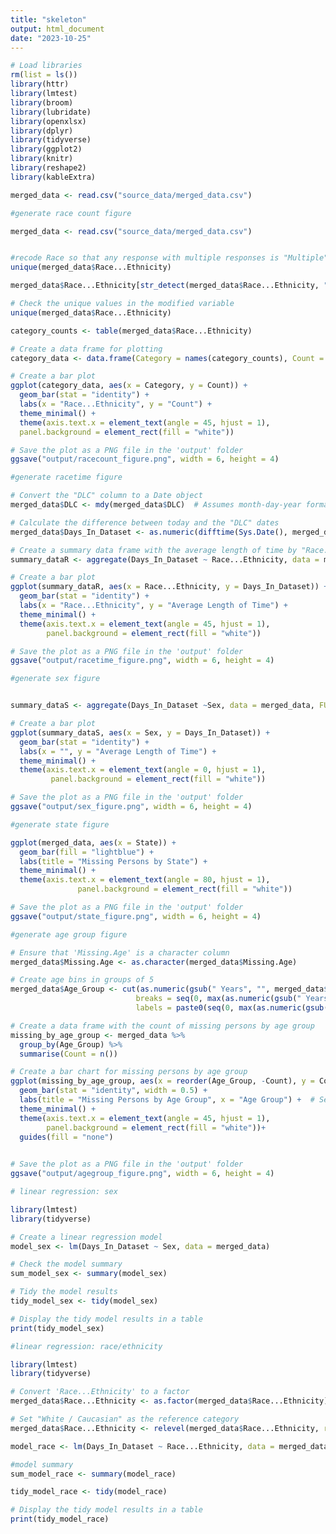 ```yaml
---
title: "skeleton"
output: html_document
date: "2023-10-25"
---
```


```r

# Load libraries
rm(list = ls())
library(httr)
library(lmtest)
library(broom)
library(lubridate)
library(openxlsx)
library(dplyr)
library(tidyverse)
library(ggplot2)
library(knitr)
library(reshape2)
library(kableExtra)

merged_data <- read.csv("source_data/merged_data.csv")

```

```r
#generate race count figure

merged_data <- read.csv("source_data/merged_data.csv")


#recode Race so that any response with multiple responses is "Multiple"
unique(merged_data$Race...Ethnicity)

merged_data$Race...Ethnicity[str_detect(merged_data$Race...Ethnicity, ",")] = "Multiple"

# Check the unique values in the modified variable
unique(merged_data$Race...Ethnicity)

category_counts <- table(merged_data$Race...Ethnicity)

# Create a data frame for plotting
category_data <- data.frame(Category = names(category_counts), Count = as.numeric(category_counts))

# Create a bar plot
ggplot(category_data, aes(x = Category, y = Count)) +
  geom_bar(stat = "identity") +
  labs(x = "Race...Ethnicity", y = "Count") +
  theme_minimal() +
  theme(axis.text.x = element_text(angle = 45, hjust = 1),
  panel.background = element_rect(fill = "white"))

# Save the plot as a PNG file in the 'output' folder 
ggsave("output/racecount_figure.png", width = 6, height = 4)


```

```r
#generate racetime figure

# Convert the "DLC" column to a Date object
merged_data$DLC <- mdy(merged_data$DLC)  # Assumes month-day-year format, adjust if needed

# Calculate the difference between today and the "DLC" dates
merged_data$Days_In_Dataset <- as.numeric(difftime(Sys.Date(), merged_data$DLC, units = "days"))

# Create a summary data frame with the average length of time by "Race...Ethnicity"
summary_dataR <- aggregate(Days_In_Dataset ~ Race...Ethnicity, data = merged_data, FUN = mean)

# Create a bar plot
ggplot(summary_dataR, aes(x = Race...Ethnicity, y = Days_In_Dataset)) +
  geom_bar(stat = "identity") +
  labs(x = "Race...Ethnicity", y = "Average Length of Time") +
  theme_minimal() +
  theme(axis.text.x = element_text(angle = 45, hjust = 1),
        panel.background = element_rect(fill = "white"))

# Save the plot as a PNG file in the 'output' folder 
ggsave("output/racetime_figure.png", width = 6, height = 4)

```

```r
#generate sex figure


summary_dataS <- aggregate(Days_In_Dataset ~Sex, data = merged_data, FUN = mean)

# Create a bar plot
ggplot(summary_dataS, aes(x = Sex, y = Days_In_Dataset)) +
  geom_bar(stat = "identity") +
  labs(x = "", y = "Average Length of Time") +
  theme_minimal() +
  theme(axis.text.x = element_text(angle = 0, hjust = 1),
         panel.background = element_rect(fill = "white"))

# Save the plot as a PNG file in the 'output' folder 
ggsave("output/sex_figure.png", width = 6, height = 4)

```






```r

#generate state figure

ggplot(merged_data, aes(x = State)) +
  geom_bar(fill = "lightblue") +
  labs(title = "Missing Persons by State") +
  theme_minimal() +
  theme(axis.text.x = element_text(angle = 80, hjust = 1),
               panel.background = element_rect(fill = "white"))

# Save the plot as a PNG file in the 'output' folder 
ggsave("output/state_figure.png", width = 6, height = 4)


```


```r
#generate age group figure

# Ensure that 'Missing.Age' is a character column
merged_data$Missing.Age <- as.character(merged_data$Missing.Age)

# Create age bins in groups of 5
merged_data$Age_Group <- cut(as.numeric(gsub(" Years", "", merged_data$Missing.Age)), 
                            breaks = seq(0, max(as.numeric(gsub(" Years", "", merged_data$Missing.Age)), na.rm = TRUE) + 5, by = 5),
                            labels = paste0(seq(0, max(as.numeric(gsub(" Years", "", merged_data$Missing.Age)), na.rm = TRUE), by = 5), "-", seq(4, max(as.numeric(gsub(" Years", "", merged_data$Missing.Age)), na.rm = TRUE) + 4, by = 5)))

# Create a data frame with the count of missing persons by age group
missing_by_age_group <- merged_data %>%
  group_by(Age_Group) %>%
  summarise(Count = n())

# Create a bar chart for missing persons by age group
ggplot(missing_by_age_group, aes(x = reorder(Age_Group, -Count), y = Count, fill = Age_Group)) +
  geom_bar(stat = "identity", width = 0.5) +
  labs(title = "Missing Persons by Age Group", x = "Age Group") +  # Set x-axis label
  theme_minimal() +
  theme(axis.text.x = element_text(angle = 45, hjust = 1),
        panel.background = element_rect(fill = "white"))+
  guides(fill = "none")  
             

# Save the plot as a PNG file in the 'output' folder 
ggsave("output/agegroup_figure.png", width = 6, height = 4)

```
```r
# linear regression: sex

library(lmtest)
library(tidyverse)

# Create a linear regression model
model_sex <- lm(Days_In_Dataset ~ Sex, data = merged_data)

# Check the model summary
sum_model_sex <- summary(model_sex)

# Tidy the model results
tidy_model_sex <- tidy(model_sex)

# Display the tidy model results in a table
print(tidy_model_sex)

```

```r
#linear regression: race/ethnicity

library(lmtest)
library(tidyverse)

# Convert 'Race...Ethnicity' to a factor
merged_data$Race...Ethnicity <- as.factor(merged_data$Race...Ethnicity)

# Set "White / Caucasian" as the reference category
merged_data$Race...Ethnicity <- relevel(merged_data$Race...Ethnicity, ref = "White / Caucasian")

model_race <- lm(Days_In_Dataset ~ Race...Ethnicity, data = merged_data)

#model summary
sum_model_race <- summary(model_race)

tidy_model_race <- tidy(model_race)

# Display the tidy model results in a table
print(tidy_model_race)
```

